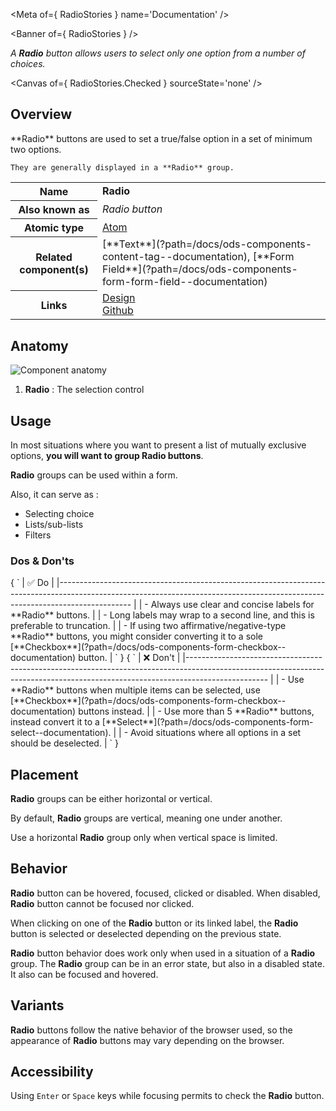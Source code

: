 
<Meta of={ RadioStories } name='Documentation' />

<Banner of={ RadioStories } />

_A **Radio** button allows users to select only one option from a number of choices._

<Canvas of={ RadioStories.Checked } sourceState='none' />

## Overview
<div>
  <div id='description'>
    **Radio** buttons are used to set a true/false option in a set of minimum two options.

    They are generally displayed in a **Radio** group.
  </div>
  <table>
    <tbody>
    <tr>
      <th scope="row">Name</th>
      <td><strong>Radio</strong></td>
    </tr>
    <tr>
      <th scope="row">Also known as</th>
      <td><em>Radio button</em></td>
    </tr>
    <tr>
      <th scope="row">Atomic type</th>
      <td>
        <a href='https://atomicdesign.bradfrost.com/chapter-2/#atoms'>Atom<OdsIcon
          name={ ODS_ICON_NAME.externalLink }
          style={ { fontSize: '.7rem', paddingLeft: '.3rem', paddingRight: '.2rem' } }></OdsIcon></a>
      </td>
    </tr>
    <tr>
      <th scope="row">Related component(s)</th>
      <td>
        [**Text**](?path=/docs/ods-components-content-tag--documentation), [**Form
        Field**](?path=/docs/ods-components-form-form-field--documentation)
      </td>
    </tr>
    <tr>
      <th scope="row">Links</th>
      <td>
        <a href='https://www.figma.com/proto/tIKzHa5KvHHyosgIgyBswB/Design-Tokens'>Design<OdsIcon
          name={ ODS_ICON_NAME.externalLink }
          style={ { fontSize: '.7rem', paddingLeft: '.3rem', paddingRight: '.2rem' } }></OdsIcon></a><br />
        <a href='https://github.com/ovh/design-system/tree/master/packages/components/src/radio'>Github<OdsIcon
          name={ ODS_ICON_NAME.externalLink }
          style={ { fontSize: '.7rem', paddingLeft: '.3rem', paddingRight: '.2rem' } }></OdsIcon></a>
      </td>
    </tr>
    </tbody>
  </table>
</div>

## Anatomy

![Component anatomy](components/radio/anatomy.png "Component anatomy")

1. **Radio** : The selection control

## Usage

In most situations where you want to present a list of mutually exclusive options, **you will want to group Radio buttons**.

**Radio** groups can be used within a form.

Also, it can serve as :
- Selecting choice
- Lists/sub-lists
- Filters

### Dos & Don'ts

<Markdown>
  { `
| ✅ Do                                                                                                                                                                                   |
|------------------------------------------------------------------------------------------------------------------------------------------------------------------------------         |
| - Always use clear and concise labels for **Radio** buttons.                                                                                                                           |
| - Long labels may wrap to a second line, and this is preferable to truncation.                                                                                                         |
| - If using two affirmative/negative-type **Radio** buttons, you might consider converting it to a sole [**Checkbox**](?path=/docs/ods-components-form-checkbox--documentation) button. |
` }
</Markdown>
<Markdown>
  { `
| ❌ Don't                                                                                                                                                                          |
|-------------------------------------------------------------------------------------------------------------------------------------------------------------------------------- |
| - Use **Radio** buttons when multiple items can be selected, use [**Checkbox**](?path=/docs/ods-components-form-checkbox--documentation) buttons instead.                        |
| - Use more than 5 **Radio** buttons, instead convert it to a [**Select**](?path=/docs/ods-components-form-select--documentation).                                                |
| - Avoid situations where all options in a set should be deselected.                                                                                                              |
` }
</Markdown>

## Placement

**Radio** groups can be either horizontal or vertical.

By default, **Radio** groups are vertical, meaning one under another.

Use a horizontal **Radio** group only when vertical space is limited.

## Behavior

**Radio** button can be hovered, focused, clicked or disabled. When disabled, **Radio** button cannot be focused nor clicked.

When clicking on one of the **Radio** button or its linked label, the **Radio** button is selected or deselected depending on the previous state.

**Radio** button behavior does work only when used in a situation of a **Radio** group.
The **Radio** group can be in an error state, but also in a disabled state. It also can be focused and hovered.

## Variants

**Radio** buttons follow the native behavior of the browser used, so the appearance of **Radio** buttons may vary depending on the browser.

## Accessibility

Using `Enter` or `Space` keys while focusing permits to check the **Radio** button.
